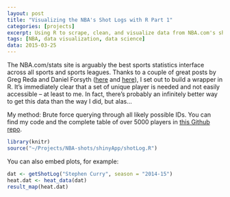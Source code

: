 ```yaml
---
layout: post
title: "Visualizing the NBA's Shot Logs with R Part 1"
categories: [projects]
excerpt: Using R to scrape, clean, and visualize data from NBA.com's shot log API
tags: [NBA, data visualization, data science]
data: 2015-03-25
---
```


The NBA.com/stats site is arguably the best sports statistics interface across all sports and sports leagues. Thanks to a couple of great posts by Greg Reda and Daniel Forsyth ([here](gregreda.com/2015/02/15/web-scraping-finding-the-api/) and [here](danielforsyth.me/exploring_nba_data_in_python/)), I set out to build a wrapper in R. It's immediately clear that a set of unique player is needed and not easily accessible -- at least to me. In fact, there's probably an infinitely better way to get this data than the way I did, but alas...

My method: Brute force querying through all likely possible IDs. You can find my code and the complete table of over 5000 players in [this Github repo]().



```r
library(knitr)
source("~/Projects/NBA-shots/shinyApp/shotLog.R")

```

You can also embed plots, for example:

```r
dat <- getShotLog("Stephen Curry", season = "2014-15")
heat.dat <- heat_data(dat)
result_map(heat.dat)
```

